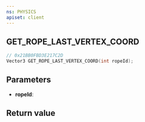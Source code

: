 ```yaml
---
ns: PHYSICS
apiset: client
---
```

## GET_ROPE_LAST_VERTEX_COORD

```c
// 0x21BB0FBD3E217C2D
Vector3 GET_ROPE_LAST_VERTEX_COORD(int ropeId);
```


## Parameters
* **ropeId**:

## Return value